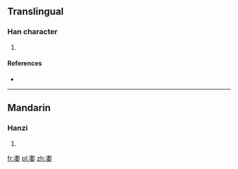 ==Translingual==

===Han character===
{{Han char|rn=38|rad=女|as=14|sn=17|four=|canj=水中女 (ELV)|ids=⿱[[漸]][[女]]}}

# {{defn|Han|sort=女14}}

====References====
* {{Han ref|kx=0273.060|dkj=06830|dj=0541.110|hdz=21087.180|uh=5B31|ud=23345}}

----

==Mandarin==

===Hanzi===
{{cmn-hanzi|pin=[[cán]] ([[can2]])|wg=ts'an<sup>2</sup>}}

# {{defn|lang=cmn|sort=女14}}

[[fr:嬱]]
[[pl:嬱]]
[[zh:嬱]]